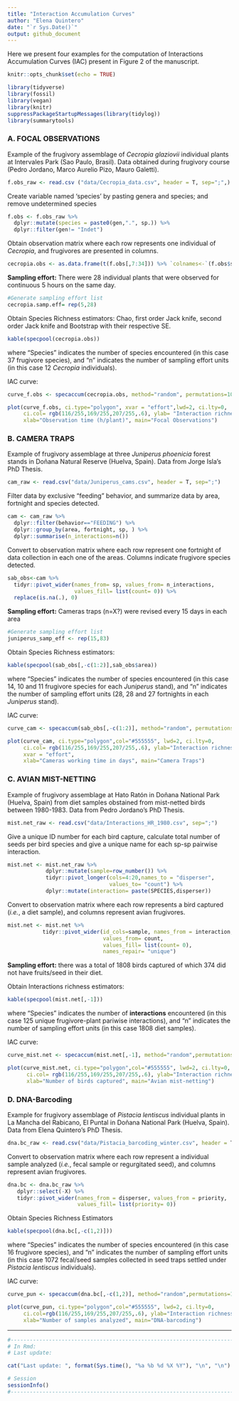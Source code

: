 ```yaml
---
title: "Interaction Accumulation Curves"
author: "Elena Quintero"
date: "`r Sys.Date()`"
output: github_document
---
```


Here we present four examples for the computation of Interactions Accumulation Curves (IAC) present in Figure 2 of the manuscript.

```r
knitr::opts_chunk$set(echo = TRUE)
```

```r
library(tidyverse)
library(fossil)
library(vegan)
library(knitr)
suppressPackageStartupMessages(library(tidylog))
library(summarytools)
```

### A. FOCAL OBSERVATIONS

Example of the frugivory assemblage of *Cecropia glaziovii* individual plants at Intervales Park (Sao Paulo, Brasil). Data obtained during frugivory course (Pedro Jordano, Marco Aurelio Pizo, Mauro Galetti).

```r
f.obs_raw <- read.csv ("data/Cecropia_data.csv", header = T, sep=";",)
```

Create variable named 'species' by pasting genera and species; and remove undetermined species

```r
f.obs <- f.obs_raw %>%
  dplyr::mutate(species = paste0(gen,".", sp.)) %>%
  dplyr::filter(gen!= "Indet")
```

Obtain observation matrix where each row represents one individual of *Cecropia*, and frugivores are presented in columns.

```r
cecropia.obs <- as.data.frame(t(f.obs[,7:34])) %>% `colnames<-`(f.obs$species)
```

**Sampling effort:** There were 28 individual plants that were observed for continuous 5 hours on the same day.

```r
#Generate sampling effort list
cecropia.samp.eff= rep(5,28)
```

Obtain Species Richness estimators: Chao, first order Jack knife, second order Jack knife and Bootstrap with their respective SE.

```r
kable(specpool(cecropia.obs))
```

where "Species" indicates the number of species encountered (in this case 37 frugivore species), and "n" indicates the number of sampling effort units (in this case 12 *Cecropia* individuals).

IAC curve:

```r
curve_f.obs <- specaccum(cecropia.obs, method="random", permutations=100, w=cecropia.samp.eff, effort=5)

plot(curve_f.obs, ci.type="polygon", xvar = "effort",lwd=2, ci.lty=0,
     ci.col= rgb(116/255,169/255,207/255,.6), ylab= "Interaction richness", 
     xlab="Observation time (h/plant)", main="Focal Observations")

```

### B. CAMERA TRAPS

Example of frugivory assemblage at three *Juniperus phoenicia* forest stands in Doñana Natural Reserve (Huelva, Spain). Data from Jorge Isla's PhD Thesis.

```r
cam_raw <- read.csv("data/Juniperus_cams.csv", header = T, sep=";")
```

Filter data by exclusive "feeding" behavior, and summarize data by area, fortnight and species detected.
```r
cam <- cam_raw %>%
  dplyr::filter(behavior=="FEEDING") %>%
  dplyr::group_by(area, fortnight, sp, ) %>%
  dplyr::summarise(n_interactions=n())
```

Convert to observation matrix where each row represent one fortnight of data collection in each one of the areas. Columns indicate frugivore species detected.

```r
sab_obs<-cam %>%
  tidyr::pivot_wider(names_from= sp, values_from= n_interactions, 
                     values_fill= list(count= 0)) %>%
  replace(is.na(.), 0)
```

**Sampling effort:** Cameras traps (n=X?) were revised every 15 days in each area
```r
#Generate sampling effort list
juniperus_samp_eff <- rep(15,83)
```

Obtain Species Richness estimators:
```r
kable(specpool(sab_obs[,-c(1:2)],sab_obs$area))
```

where "Species" indicates the number of species encountered (in this case 14, 10 and 11 frugivore species for each *Juniperus* stand), and "n" indicates the number of sampling effort units (28, 28 and 27 fortnights in each *Juniperus* stand).

IAC curve:
```r
curve_cam <- specaccum(sab_obs[,-c(1:2)], method="random", permutations=100, effort=15, w=juniperus_samp_eff)

plot(curve_cam, ci.type="polygon",col="#555555", lwd=2, ci.lty=0, 
     ci.col= rgb(116/255,169/255,207/255,.6), ylab="Interaction richness", 
     xvar = "effort",
     xlab="Cameras working time in days", main="Camera Traps")
```

### C. AVIAN MIST-NETTING

Example of frugivory assemblage at Hato Ratón in Doñana National Park (Huelva, Spain) from diet samples obstained from mist-netted birds between 1980-1983. Data from Pedro Jordano's PhD Thesis.

```r
mist.net_raw <- read.csv("data/Interactions_HR_1980.csv", sep=";")
```

Give a unique ID number for each bird capture, calculate total number of seeds per bird species and give a unique name for each sp-sp pairwise interaction.
```r
mist.net <- mist.net_raw %>%
            dplyr::mutate(sample=row_number()) %>% 
            tidyr::pivot_longer(cols=4:20,names_to = "disperser", 
                                values_to= "count") %>% 
            dplyr::mutate(interaction= paste(SPECIES,disperser))
```

Convert to observation matrix where each row represents a bird captured (*i.e.*, a diet sample), and columns represent avian frugivores.

```r
mist.net <- mist.net %>% 
           tidyr::pivot_wider(id_cols=sample, names_from = interaction, 
                              values_from= count, 
                              values_fill= list(count= 0), 
                              names_repair= "unique")
```

**Sampling effort:** there was a total of 1808 birds captured of which 374 did not have fruits/seed in their diet.

Obtain Interactions richness estimators:
```r
kable(specpool(mist.net[,-1]))
```

where "Species" indicates the number of **interactions** encountered (in this case 125 unique frugivore-plant pariwise interactions), and "n" indicates the number of sampling effort units (in this case 1808 diet samples).

IAC curve:
```r
curve_mist.net <- specaccum(mist.net[,-1], method="random",permutations=100)

plot(curve_mist.net, ci.type="polygon",col="#555555", lwd=2, ci.lty=0, 
      ci.col= rgb(116/255,169/255,207/255,.6), ylab="Interaction richness", 
      xlab="Number of birds captured", main="Avian mist-netting")
```

### D. DNA-Barcoding

Example for frugivory assemblage of *Pistacia lentiscus* individual plants in La Mancha del Rabicano, El Puntal in Doñana National Park (Huelva, Spain). Data from Elena Quintero's PhD Thesis.

```r
dna.bc_raw <- read.csv("data/Pistacia_barcoding_winter.csv", header = T, sep=",",) 
```

Convert to observation matrix where each row represent a individual sample analyzed (*i.e.*, fecal sample or regurgitated seed), and columns represent avian frugivores.
```r
dna.bc <- dna.bc_raw %>%
   dplyr::select(-X) %>%
   tidyr::pivot_wider(names_from = disperser, values_from = priority, 
                      values_fill= list(priority= 0))
```

Obtain Species Richness Estimators
```r
kable(specpool(dna.bc[,-c(1,2)]))
```

where "Species" indicates the number of species encountered (in this case 16 frugivore species), and "n" indicates the number of sampling effort units (in this case 1072 fecal/seed samples collected in seed traps settled under *Pistacia lentiscus* individuals).

IAC curve:
```r
curve_pun <- specaccum(dna.bc[,-c(1,2)], method="random",permutations=100)

plot(curve_pun, ci.type="polygon",col="#555555", lwd=2, ci.lty=0, 
     ci.col=rgb(116/255,169/255,207/255,.6), ylab="Interaction richness", 
     xlab="Number of samples analyzed", main="DNA-barcoding")
```

------------------------------------------------------------------------

```r
#-------------------------------------------------------------------------------
# In Rmd: 
# Last update: 

cat("Last update: ", format(Sys.time(), "%a %b %d %X %Y"), "\n", "\n")

# Session
sessionInfo()
#-------------------------------------------------------------------------------

```
